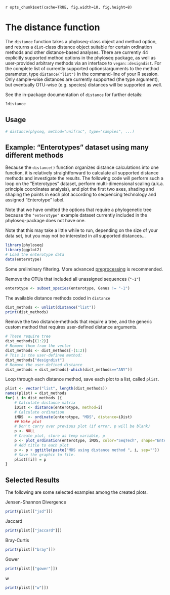 `r opts_chunk$set(cache=TRUE, fig.width=10, fig.height=8)`
<link href="http://kevinburke.bitbucket.org/markdowncss/markdown.css" rel="stylesheet"></link>

The distance function
========================================================
The `distance` function takes a phyloseq-class object and method option, and returns a `dist`-class distance object suitable for certain ordination methods and other distance-based analyses. There are currently 44 explicitly supported method options in the phyloseq package, as well as user-provided arbitrary methods via an interface to `vegan::designdist`. For the complete list of currently supported options/arguments to the method parameter, type `distance("list")` in the command-line of your R session. Only sample-wise distances are currently supported (the type argument), but eventually OTU-wise (e.g. species) distances will be supported as well.

See the in-package documentation of `distance` for further details:

```r
?distance
```

## Usage

```r
# distance(physeq, method="unifrac", type="samples", ...)
```

## Example: "Enterotypes" dataset using many different methods
Because the `distance()` function organizes distance calculations into one function, it is relatively straightforward to calculate all supported distance methods and investigate the results. The following code will perform such a loop on the "Enterotypes" dataset, perform multi-dimensional scaling (a.k.a. principle coordinates analysis), and plot the first two axes, shading and shaping the points in each plot according to sequencing technology and assigned "Enterotype" label.

Note that we have omitted the options that require a phylogenetic tree because the `"enterotype"` example dataset currently included in the phyloseq-package does not have one.

Note that this may take a little while to run, depending on the size of your data set, but you may not be interested in all supported distances...


```r
library(phyloseq)
library(ggplot2)
# Load the enterotype data
data(enterotype)
```

Some preliminary filtering. More advanced [preprocessing](http://joey711.github.com/phyloseq/preprocess) is recommended.

Remove the OTUs that included all unassigned sequences (`"-1"`)
```r
enterotype <- subset_species(enterotype, Genus != "-1")
```

The available distance methods coded in `distance`
```r
dist_methods <- unlist(distance("list"))
print(dist_methods)
```

Remove the two distance-methods that require a tree, and the generic custom method that requires user-defined distance arguments.
```r
# These require tree
dist_methods[(1:2)]
# Remove them from the vector
dist_methods <- dist_methods[-(1:2)]
# This is the user-defined method:
dist_methods["designdist"]
# Remove the user-defined distance
dist_methods = dist_methods[-which(dist_methods=="ANY")]
```

Loop through each distance method, save each plot to a list, called `plist`.
```r
plist <- vector("list", length(dist_methods))
names(plist) = dist_methods
for( i in dist_methods ){
	# Calculate distance matrix
	iDist <- distance(enterotype, method=i)
	# Calculate ordination
	iMDS  <- ordinate(enterotype, "MDS", distance=iDist)
	## Make plot
	# Don't carry over previous plot (if error, p will be blank)
	p <- NULL
	# Create plot, store as temp variable, p
	p <- plot_ordination(enterotype, iMDS, color="SeqTech", shape="Enterotype")
	# Add title to each plot
	p <- p + ggtitle(paste("MDS using distance method ", i, sep=""))
	# Save the graphic to file.
	plist[[i]] = p
}
```

## Selected Results

The following are some selected examples among the created plots.

Jensen-Shannon Divergence
```r
print(plist[["jsd"]])
```

Jaccard
```r
print(plist[["jaccard"]])
```

Bray-Curtis
```r
print(plist[["bray"]])
```

Gower
```r
print(plist[["gower"]])
```

w
```r
print(plist[["w"]])
```

